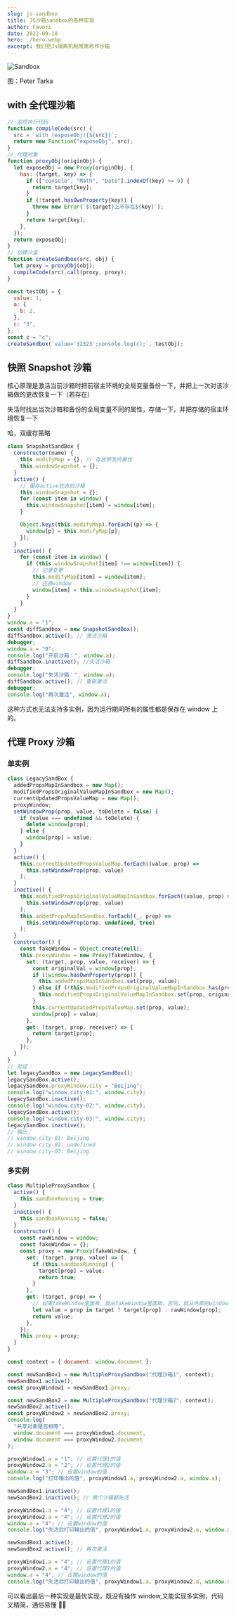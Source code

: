 ```yaml
---
slug: js-sandbox
title: JS沙箱sandbox的各种实现
author: Favori
date: 2022-09-18
hero: ./hero.webp
excerpt: 我们把Js隔离机制常常称作沙箱
---
```


![Sandbox](./hero.webp)



<div className={"img-desc"}>图：Peter Tarka</div>


## with 全代理沙箱

```js
// 监控执行代码
function compileCode(src) {
  src = `with (exposeObj){${src}}`;
  return new Function("exposeObj", src);
}
// 代理对象
function proxyObj(originObj) {
  let exposeObj = new Proxy(originObj, {
    has: (target, key) => {
      if (["console", "Math", "Date"].indexOf(key) >= 0) {
        return target[key];
      }
      if (!target.hasOwnProperty(key)) {
        throw new Error(`${target}上不存在${key}`);
      }
      return target[key];
    },
  });
  return exposeObj;
}
// 创建沙盒
function createSandbox(src, obj) {
  let proxy = proxyObj(obj);
  compileCode(src).call(proxy, proxy);
}

const testObj = {
  value: 1,
  a: {
    b: 2,
  },
  c: "3",
};
const c = "c";
createSandbox(`value='32323';console.log(c);`, testObj);
```

## 快照 Snapshot 沙箱

核心原理是激活当前沙箱时把前宿主环境的全局变量备份一下，并把上一次对该沙箱做的更改恢复一下（若存在）

失活时找出当次沙箱和备份的全局变量不同的属性，存储一下，并把存储的宿主环境恢复一下

哈，双缓存策略

```js
class SnapshotSandBox {
  constructor(name) {
    this.modifyMap = {}; // 存放修改的属性
    this.windowSnapshot = {};
  }
  active() {
    // 缓存active状态的沙箱
    this.windowSnapshot = {};
    for (const item in window) {
      this.windowSnapshot[item] = window[item];
    }

    Object.keys(this.modifyMap).forEach((p) => {
      window[p] = this.modifyMap[p];
    });
  }
  inactive() {
    for (const item in window) {
      if (this.windowSnapshot[item] !== window[item]) {
        // 记录变更
        this.modifyMap[item] = window[item];
        // 还原window
        window[item] = this.windowSnapshot[item];
      }
    }
  }
}
window.a = "1";
const diffSandbox = new SnapshotSandBox();
diffSandbox.active(); // 激活沙箱
debugger;
window.a = "0";
console.log("开启沙箱：", window.a);
diffSandbox.inactive(); //失活沙箱
debugger;
console.log("失活沙箱：", window.a);
diffSandbox.active(); // 重新激活
debugger;
console.log("再次激活", window.a);
```

这种方式也无法支持多实例，因为运行期间所有的属性都是保存在 window 上的。

## 代理 Proxy 沙箱

### 单实例

```js
class LegacySandBox {
  addedPropsMapInSandbox = new Map();
  modifiedPropsOriginalValueMapInSandbox = new Map();
  currentUpdatedPropsValueMap = new Map();
  proxyWindow;
  setWindowProp(prop, value, toDelete = false) {
    if (value === undefined && toDelete) {
      delete window[prop];
    } else {
      window[prop] = value;
    }
  }
  active() {
    this.currentUpdatedPropsValueMap.forEach((value, prop) =>
      this.setWindowProp(prop, value)
    );
  }
  inactive() {
    this.modifiedPropsOriginalValueMapInSandbox.forEach((value, prop) =>
      this.setWindowProp(prop, value)
    );
    this.addedPropsMapInSandbox.forEach((_, prop) =>
      this.setWindowProp(prop, undefined, true)
    );
  }
  constructor() {
    const fakeWindow = Object.create(null);
    this.proxyWindow = new Proxy(fakeWindow, {
      set: (target, prop, value, receiver) => {
        const originalVal = window[prop];
        if (!window.hasOwnProperty(prop)) {
          this.addedPropsMapInSandbox.set(prop, value);
        } else if (!this.modifiedPropsOriginalValueMapInSandbox.has(prop)) {
          this.modifiedPropsOriginalValueMapInSandbox.set(prop, originalVal);
        }
        this.currentUpdatedPropsValueMap.set(prop, value);
        window[prop] = value;
      },
      get: (target, prop, receiver) => {
        return target[prop];
      },
    });
  }
}
// 验证：
let legacySandBox = new LegacySandBox();
legacySandBox.active();
legacySandBox.proxyWindow.city = "Beijing";
console.log("window.city-01:", window.city);
legacySandBox.inactive();
console.log("window.city-02:", window.city);
legacySandBox.active();
console.log("window.city-03:", window.city);
legacySandBox.inactive();
// 输出：
// window.city-01: Beijing
// window.city-02: undefined
// window.city-03: Beijing
```

### 多实例

```js
class MultipleProxySandbox {
  active() {
    this.sandboxRunning = true;
  }
  inactive() {
    this.sandboxRunning = false;
  }
  constructor() {
    const rawWindow = window;
    const fakeWindow = {};
    const proxy = new Proxy(fakeWindow, {
      set: (target, prop, value) => {
        if (this.sandboxRunning) {
          target[prop] = value;
          return true;
        }
      },
      get: (target, prop) => {
        // 如果fakeWindow里面有，就从fakeWindow里面取，否则，就从外部的window里面取
        let value = prop in target ? target[prop] : rawWindow[prop];
        return value;
      },
    });
    this.proxy = proxy;
  }
}

const context = { document: window.document };

const newSandBox1 = new MultipleProxySandbox("代理沙箱1", context);
newSandBox1.active();
const proxyWindow1 = newSandBox1.proxy;

const newSandBox2 = new MultipleProxySandbox("代理沙箱2", context);
newSandBox2.active();
const proxyWindow2 = newSandBox2.proxy;
console.log(
  "共享对象是否相等",
  window.document === proxyWindow1.document,
  window.document === proxyWindow2.document
);

proxyWindow1.a = "1"; // 设置代理1的值
proxyWindow2.a = "2"; // 设置代理2的值
window.a = "3"; // 设置window的值
console.log("打印输出的值", proxyWindow1.a, proxyWindow2.a, window.a);

newSandBox1.inactive();
newSandBox2.inactive(); // 两个沙箱都失活

proxyWindow1.a = "4"; // 设置代理1的值
proxyWindow2.a = "4"; // 设置代理2的值
window.a = "4"; // 设置window的值
console.log("失活后打印输出的值", proxyWindow1.a, proxyWindow2.a, window.a);

newSandBox1.active();
newSandBox2.active(); // 再次激活

proxyWindow1.a = "4"; // 设置代理1的值
proxyWindow2.a = "4"; // 设置代理2的值
window.a = "4"; // 设置window的值
console.log("失活后打印输出的值", proxyWindow1.a, proxyWindow2.a, window.a);
```

可以看出最后一种实现是最优实现，既没有操作 window,又能实现多实例，代码又精简，通俗易懂 👍🏻
